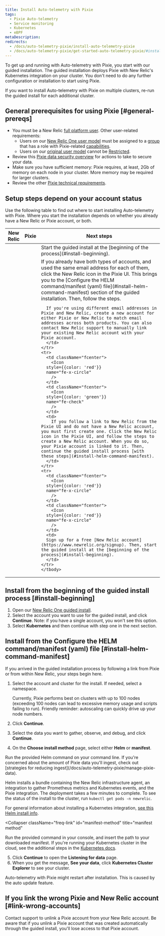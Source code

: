 ```yaml
---
title: Install Auto-telemetry with Pixie
tags:
  - Pixie Auto-telemetry
  - Service monitoring
  - Kubernetes
  - eBPF
metaDescription: 
redirects:
  - /docs/auto-telemetry-pixie/install-auto-telemetry-pixie
  - /docs/auto-telemetry-pixie/get-started-auto-telemetry-pixie/#install-auto-telemetry-with-pixie
---
```


To get up and running with Auto-telemetry with Pixie, you start with our guided installation. The guided installation deploys Pixie with New Relic's Kubernetes integration on your cluster. You don't need to do any further configuration or installation to start using Pixie.

If you want to install Auto-telemetry with Pixie on multiple clusters, re-run the guided install for each additional cluster.

## General prerequisites for using Pixie [#general-prereqs]

* You must be a New Relic [full platform user](/docs/accounts/accounts-billing/new-relic-one-user-management/user-type). Other user-related requirements: 
  * Users on our [New Relic One user model](/docs/accounts/original-accounts-billing/original-product-based-pricing/overview-changes-pricing-user-model/#user-models) must be assigned to a [group](/docs/accounts/accounts-billing/new-relic-one-user-management/new-relic-one-user-model-understand-user-structure/#groups) that has a role with Pixie-related [capabilities](/docs/accounts/accounts-billing/new-relic-one-user-management/new-relic-one-user-model-understand-user-structure/#capabilities).
  * Users on our [original user model](/docs/accounts/original-accounts-billing/original-product-based-pricing/overview-changes-pricing-user-model/#user-models) cannot be [Restricted](/docs/accounts/original-accounts-billing/original-users-roles/users-roles-original-user-model/#roles).
* Review this [Pixie data security overview](/docs/auto-telemetry-pixie/pixie-data-security-overview) for actions to take to secure your data.
* Make sure you have sufficient memory: Pixie requires, at least, 2Gb of memory on each node in your cluster. More memory may be required for larger clusters.
* Review the other [Pixie technical requirements](https://docs.px.dev/installing-pixie/requirements/).

## Setup steps depend on your account status

Use the following table to find out where to start installing Auto-telemetry with Pixie. Where you start the installation depends on whether you already have a New Relic or Pixie account, or both. 

<table>
  <thead>
    <tr>
      <th style={{ width: "200px" }}>
      New Relic  
      </th>
      <th>
      Pixie 
      </th>
      <th>
      Next steps  
      </th>
    </tr>
  </thead>
    <tbody>
    <tr>
      <td className="fcenter">
        <Icon
      style={{color: 'green'}}
      name="fe-check"
        />
      </td>
      <td className="fcenter">
        <Icon
      style={{color: 'red'}}
      name="fe-x-circle"
        />
      </td>
      <td>
       Start the guided install at the [beginning of the process](#install-beginning). 
      </td>
    </tr>
    <tr>
      <td className="fcenter">
        <Icon
      style={{color: 'green'}}
      name="fe-check"
        />
      </td>
      <td className="fcenter">
        <Icon
      style={{color: 'green'}}
      name="fe-check"
        />
      </td>
      <td>
      If you already have both types of accounts, and used the same email address for each of them, click the New Relic icon in the Pixie UI. This brings you to the [Configure the HELM command/manifest (yaml) file](#install-helm-command-manifest) section of the guided installation. Then, follow the steps.  

      If you're using different email addresses in Pixie and New Relic, create a new account for either Pixie or New Relic to match email addresses across both products. You can also contact New Relic support to manually link your existing New Relic account with your Pixie account.  
      </td>
    </tr>
    <tr>
      <td className="fcenter">
        <Icon
      style={{color: 'red'}}
      name="fe-x-circle"
        /> 
      </td>
      <td className="fcenter">
        <Icon
      style={{color: 'green'}}
      name="fe-check"
        /> 
      </td>
      <td>
        If you follow a link to New Relic from the Pixie UI and do not have a New Relic account, you must first create one. Click the New Relic icon in the Pixie UI, and follow the steps to create a New Relic account. When you do so, your Pixie account is linked to it. Then, continue the guided install process [with these steps](#install-helm-command-manifest).
      </td>
    </tr>
    <tr>
      <td className="fcenter">
        <Icon
      style={{color: 'red'}}
      name="fe-x-circle"
        />
      </td>
      <td className="fcenter">
        <Icon
      style={{color: 'red'}}
      name="fe-x-circle"
        />
      </td>
      <td>
      Sign up for a free [New Relic account](https://www.newrelic.org/signup). Then, start the guided install at the [beginning of the process](#install-beginning).    
      </td>
    </tr>
    </tbody>
</table>

## Install from the beginning of the guided install process [#install-beginning]

1. Open our [New Relic One guided install](https://one.newrelic.com/launcher/nr1-core.explorer?pane=eyJuZXJkbGV0SWQiOiJucjEtY29yZS5saXN0aW5nIn0=&cards[0]=eyJuZXJkbGV0SWQiOiJucjEtaW5zdGFsbC1uZXdyZWxpYy5ucjEtaW5zdGFsbC1uZXdyZWxpYyIsImFjdGl2ZUNvbXBvbmVudCI6IlZUU09LdWJlcm5ldGVzIiwiYWN0aXZlRW52aXJvbm1lbnQiOiJrdWJlcm5ldGVzIiwicGF0aCI6bnVsbCwiZW52Ijoia3ViZXJuZXRlcyJ9).
2. Select the account you want to use for the guided install, and click **Continue**.
   Note: if you have a single account, you won't see this option.
3. Select **Kubernetes** and then continue with step one in the next section.

## Install from the Configure the HELM command/manifest (yaml) file [#install-helm-command-manifest]

If you arrived in the guided installation process by following a link from Pixie or from within New Relic, your steps begin here. 

1. Select the account and cluster for the install. If needed, select a namespace.

    <Callout variant="important">
    Currently, Pixie performs best on clusters with up to 100 nodes (exceeding 100 nodes can lead to excessive memory usage and scripts failing to run). Friendly reminder: autoscaling can quickly drive up your node numbers.
    </Callout>

2. Click **Continue**.
3. Select the data you want to gather, observe, and debug, and click **Continue**.
4. On the **Choose install method** page, select either **Helm** or **manifest**. 
  
  <CollapserGroup>
  <Collapser
    className="freq-link"
    id="helm-method"
    title="Helm method"
  >
  Run the provided Helm command on your command line. If you're concerned about the amount of Pixie data you'll ingest, check out [strategies for reducing ingest](/docs/auto-telemetry-pixie/manage-pixie-data).

  Helm installs a bundle containing the New Relic infrastructure agent, an integration to gather Prometheus metrics and Kubernetes events, and the Pixie integration. The deployment takes a few minutes to complete. To see the status of the install to the cluster, run `kubectl get pods -n newrelic`. 

  For general information about installing a Kubernetes integration, [see this Helm install info](/docs/integrations/kubernetes-integration/installation/install-kubernetes-integration-using-helm/#h2-compatibility-and-requirements).
  
  </Collapser>
  
  <Collapser
    className="freq-link"
    id="manifest-method"
    title="manifest method"
  >
  Run the provided command in your console, and insert the path to your downloaded manifest. If you're running your Kubernetes cluster in the cloud, see the additional steps in the [Kubernetes docs](/docs/integrations/kubernetes-integration/installation/kubernetes-integration-install-configure/#cloud-platforms). 
  </Collapser>
</CollapserGroup>

5. Click **Continue** to open the **Listening for data** page. 
6. When you get the message, **See your data**, click **Kubernetes Cluster Explorer** to see your cluster. 

  Auto-telemetry with Pixie might restart after installation. This is caused by the auto update feature.

## If you link the wrong Pixie and New Relic account [#link-wrong-accounts]

Contact support to unlink a Pixie account from your New Relic account. Be aware that if you unlink a Pixie account that was created automatically through the guided install, you'll lose access to that Pixie account.
